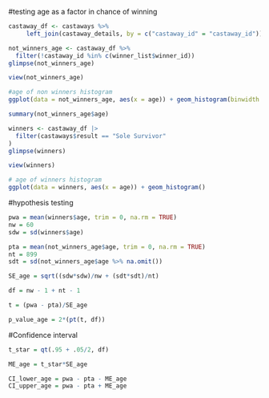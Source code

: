 #testing age as a factor in chance of winning

```{r}
castaway_df <- castaways %>% 
     left_join(castaway_details, by = c("castaway_id" = "castaway_id"))
```

```{r}
not_winners_age <- castaway_df %>%
  filter(!castaway_id %in% c(winner_list$winner_id))
glimpse(not_winners_age)
```

```{r}
view(not_winners_age)
```

```{r}
#age of non winners histogram
ggplot(data = not_winners_age, aes(x = age)) + geom_histogram(binwidth = .5)
```

```{r}
summary(not_winners_age$age)
```

```{r}
winners <- castaway_df |>
  filter(castaways$result == "Sole Survivor"
)
glimpse(winners)
```

```{r}
view(winners)
```

```{r}
# age of winners histogram
ggplot(data = winners, aes(x = age)) + geom_histogram()
```

#hypothesis testing
```{r}
pwa = mean(winners$age, trim = 0, na.rm = TRUE)
nw = 60
sdw = sd(winners$age)
```

```{r}
pta = mean(not_winners_age$age, trim = 0, na.rm = TRUE)
nt = 899
sdt = sd(not_winners_age$age %>% na.omit())
```

```{r}
SE_age = sqrt((sdw*sdw)/nw + (sdt*sdt)/nt)
```

```{r}
df = nw - 1 + nt - 1
```

```{r}
t = (pwa - pta)/SE_age
```

```{r}
p_value_age = 2*(pt(t, df))
```


#Confidence interval
```{r}
t_star = qt(.95 + .05/2, df)
```

```{r}
ME_age = t_star*SE_age
```

```{r}
CI_lower_age = pwa - pta - ME_age
CI_upper_age = pwa - pta + ME_age
```
